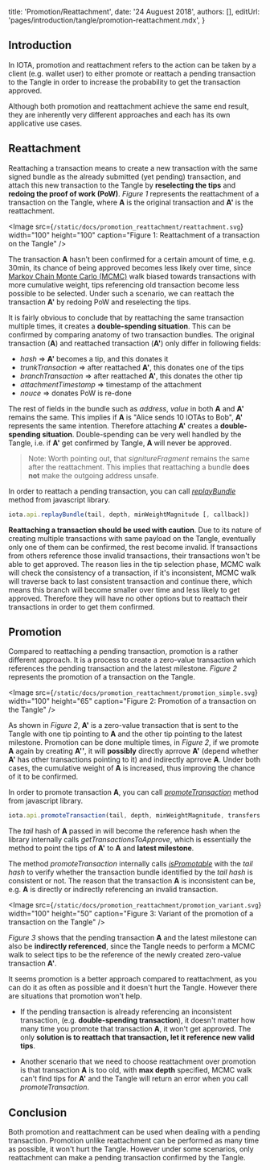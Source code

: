 
title: 'Promotion/Reattachment',
date: '24 Auguest 2018',
authors: [],
editUrl: 'pages/introduction/tangle/promotion-reattachment.mdx',
}


## Introduction

In IOTA, promotion and reattachment refers to the action can be taken by a client (e.g.
wallet user) to either
promote or reattach a pending transaction to the Tangle in order to increase the
probability to get the transaction approved.

Although both promotion and reattachment achieve the same end result, they are 
inherently very different approaches and each has its own applicative use cases.

## Reattachment

Reattaching a transaction means to create a new transaction with the same signed bundle as the already submitted (yet pending) transaction, 
and attach this new transaction to the Tangle by **reselecting the tips** and **redoing the proof of work (PoW)**.
_Figure 1_ represents the reattachment of a transaction on the Tangle, where **A** is the original transaction and **A'** is the reattachment.

<Image
src={`/static/docs/promotion_reattachment/reattachment.svg`}
width="100"
height="100"
caption="Figure 1: Reattachment of a transaction on the Tangle"
/>

The transaction **A** hasn't been confirmed for a certain amount of time, e.g.
30min, its chance of being approved becomes less likely over time, since 
[Markov Chain Monte Carlo (MCMC)](https://en.wikipedia.org/wiki/Markov_chain_Monte_Carlo) walk
biased towards transactions with more cumulative weight, tips referencing old
transaction become less possible to be selected. Under such a scenario, we can
reattach the transaction **A'** by redoing PoW and reselecting the tips.

It is fairly obvious to conclude that by reattaching the same transaction multiple
times, it creates a **double-spending situation**. This
can be confirmed by comparing anatomy of two transaction bundles. The original
transaction (**A**) and reattached transaction (**A'**) only differ in
following fields:

* _hash_ => **A'** becomes a tip, and this donates it
* _trunkTransaction_ => after reattached **A'**, this donates one of the tips
* _branchTransaction_ => after reattached **A'**, this donates the other tip
* _attachmentTimestamp_ => timestamp of the attachment
* _nouce_ => donates PoW is re-done

The rest of fields in the bundle such as _address_, _value_ in both **A** and **A'** remains 
the same. This implies if **A** is "Alice sends 10 IOTAs to Bob",
**A'** represents the same intention. Therefore attaching **A'**
creates a **double-spending situation**. Double-spending can
be very well handled by the Tangle, i.e. if **A'** get confirmed by Tangle, **A** will never be
approved.

> Note: Worth pointing out, that _signitureFragment_ remains the same after the reattachment. This implies that
reattaching a bundle **does not** make the outgoing address unsafe.

In order to reattach a pending transaction, you can call 
_[replayBundle](https://github.com/iotaledger/iota.js/tree/master#replaybundle)_ method from javascript library. 

```javascript
iota.api.replayBundle(tail, depth, minWeightMagnitude [, callback])
```

**Reattaching a transaction should be used with caution**. Due to its nature of
creating multiple transactions with same payload on the Tangle, eventually only
one of them can be confirmed, the rest become invalid. If transactions from
others reference those invalid transactions, their transactions won't be
able to get approved. The reason lies in the tip selection phase, MCMC walk will check the consistency of a transaction, 
if it's inconsistent, MCMC walk will traverse back to last consistent transaction and continue there,
which means this branch will become smaller over time and less likely to get approved. 
Therefore they will have no other options but to reattach their transactions in order to get them confirmed.

## Promotion

Compared to reattaching a pending transaction, promotion is a rather different
approach. It is a process to create a zero-value transaction which
references the pending transaction and the latest milestone. _Figure 2_ represents the promotion of a transaction on the Tangle.

<Image
src={`/static/docs/promotion_reattachment/promotion_simple.svg`}
width="100"
height="65"
caption="Figure 2: Promotion of a transaction on the Tangle"
/>

As shown in _Figure 2_, **A'** is a zero-value transaction that is sent to the Tangle 
with one tip pointing to **A** and the other tip 
pointing to the latest milestone. Promotion can be done multiple times, in _Figure 2_, 
if we promote **A** again by creating **A''**, it will
**possibly** directly aprrove **A'** (depend whether **A'** has other transactions pointing to it) 
and indirectly aprrove **A**. Under both cases, the cumulative weight of **A** is increased, 
thus improving the chance of it to be confirmed.

In order to promote transaction **A**, you can call 
_[promoteTransaction](https://github.com/iotaledger/iota.js/tree/master#promotetransaction)_ method from javascript library.

```javascript
iota.api.promoteTransaction(tail, depth, minWeightMagnitude, transfers [, params], callback)
```

The _tail_ hash of **A** passed in will become the reference hash when the library internally calls _getTransactionsToApprove_,
which is essentially the method to point the tips of **A'** to **A** and **latest milestone**.

The method _promoteTransaction_ internally calls _[isPromotable](https://github.com/iotaledger/iota.js/tree/master#ispromotable)_ 
with the _tail hash_ to verify whether the transaction bundle identified by the _tail hash_ is consistent or not. 
The reason that the transaction **A** is inconsistent can be, e.g. **A** is directly or indirectly referencing an invalid transaction.

<Image
src={`/static/docs/promotion_reattachment/promotion_variant.svg`}
width="100"
height="50"
caption="Figure 3: Variant of the promotion of a transaction on the Tangle"
/>

_Figure 3_ shows that the pending transaction **A** and the latest milestone can also be **indirectly referenced**,
since the Tangle needs to perform a MCMC walk to select tips to be the reference
of the newly created zero-value transaction **A'**. 

It seems promotion is a better approach compared to reattachment, as you can do it as often as possible and it doesn't hurt the Tangle.
However there are situations that promotion won't help. 

* If the pending transaction is already
referencing an inconsistent transaction, (e.g. **double-spending transaction**), it doesn't matter how many time you promote that
transaction **A**, it won't get approved. The only **solution is to reattach that transaction, let it reference new valid tips**.

* Another scenario that we need to choose reattachment over promotion is that transaction **A** is too old, 
with **max depth** specified, MCMC walk can't find tips for **A'** and the Tangle will return an error when you call _promoteTransaction_.

## Conclusion

Both promotion and reattachment can be used when dealing with a pending transaction. Promotion unlike reattachment 
can be performed as many time as possible, it won't hurt the Tangle. However under some scenarios,
only reattachment can make a pending transaction confirmed by the Tangle.

